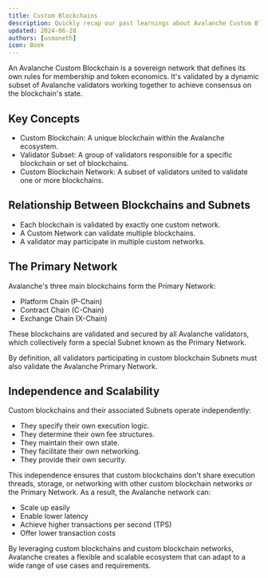 ```yaml
---
title: Custom Blockchains
description: Quickly recap our past learnings about Avalanche Custom Blockchains.
updated: 2024-06-28
authors: [usmaneth]
icon: Book
---
```


An Avalanche Custom Blockchain is a sovereign network that defines its own rules for membership and token economics. It's validated by a dynamic subset of Avalanche validators working together to achieve consensus on the blockchain's state.

## Key Concepts

- Custom Blockchain: A unique blockchain within the Avalanche ecosystem.
- Validator Subset: A group of validators responsible for a specific blockchain or set of blockchains.
- Custom Blockchain Network: A subset of validators united to validate one or more blockchains.

## Relationship Between Blockchains and Subnets

- Each blockchain is validated by exactly one custom network.
- A Custom Network can validate multiple blockchains.
- A validator may participate in multiple custom networks.

## The Primary Network

Avalanche's three main blockchains form the Primary Network:

- Platform Chain (P-Chain)
- Contract Chain (C-Chain)
- Exchange Chain (X-Chain)

These blockchains are validated and secured by all Avalanche validators, which collectively form a special Subnet known as the Primary Network.

<Callout type="info">By definition, all validators participating in custom blockchain Subnets must also validate the Avalanche Primary Network.</Callout>

## Independence and Scalability

Custom blockchains and their associated Subnets operate independently:

- They specify their own execution logic.
- They determine their own fee structures.
- They maintain their own state.
- They facilitate their own networking.
- They provide their own security.

This independence ensures that custom blockchains don't share execution threads, storage, or networking with other custom blockchain networks or the Primary Network. As a result, the Avalanche network can:

- Scale up easily
- Enable lower latency
- Achieve higher transactions per second (TPS)
- Offer lower transaction costs

By leveraging custom blockchains and custom blockchain networks, Avalanche creates a flexible and scalable ecosystem that can adapt to a wide range of use cases and requirements.
